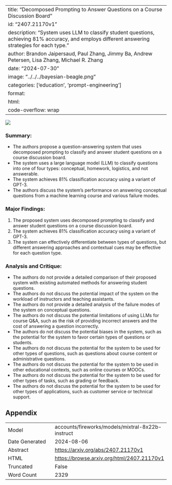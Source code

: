 
---
title: "Decomposed Prompting to Answer Questions on a Course Discussion Board"
id: "2407.21170v1"
description: "System uses LLM to classify student questions, achieving 81% accuracy, and employs different answering strategies for each type."
author: Brandon Jaipersaud, Paul Zhang, Jimmy Ba, Andrew Petersen, Lisa Zhang, Michael R. Zhang
date: "2024-07-30"
image: "../../../bayesian-beagle.png"
categories: ['education', 'prompt-engineering']
format:
  html:
    code-overflow: wrap
---

![](../../../bayesian-beagle.png)

### Summary:
- The authors propose a question-answering system that uses decomposed prompting to classify and answer student questions on a course discussion board.
- The system uses a large language model (LLM) to classify questions into one of four types: conceptual, homework, logistics, and not answerable.
- The system achieves 81% classification accuracy using a variant of GPT-3.
- The authors discuss the system's performance on answering conceptual questions from a machine learning course and various failure modes.

### Major Findings:
1. The proposed system uses decomposed prompting to classify and answer student questions on a course discussion board.
2. The system achieves 81% classification accuracy using a variant of GPT-3.
3. The system can effectively differentiate between types of questions, but different answering approaches and contextual cues may be effective for each question type.

### Analysis and Critique:
- The authors do not provide a detailed comparison of their proposed system with existing automated methods for answering student questions.
- The authors do not discuss the potential impact of the system on the workload of instructors and teaching assistants.
- The authors do not provide a detailed analysis of the failure modes of the system on conceptual questions.
- The authors do not discuss the potential limitations of using LLMs for course Q&A, such as the risk of providing incorrect answers and the cost of answering a question incorrectly.
- The authors do not discuss the potential biases in the system, such as the potential for the system to favor certain types of questions or students.
- The authors do not discuss the potential for the system to be used for other types of questions, such as questions about course content or administrative questions.
- The authors do not discuss the potential for the system to be used in other educational contexts, such as online courses or MOOCs.
- The authors do not discuss the potential for the system to be used for other types of tasks, such as grading or feedback.
- The authors do not discuss the potential for the system to be used for other types of applications, such as customer service or technical support.

## Appendix

|          |          |
|----------|----------|
| Model     | accounts/fireworks/models/mixtral-8x22b-instruct       |
| Date Generated     | 2024-08-06       |
| Abstract | [https://arxiv.org/abs/2407.21170v1](https://arxiv.org/abs/2407.21170v1)        |
| HTML     | [https://browse.arxiv.org/html/2407.21170v1](https://browse.arxiv.org/html/2407.21170v1)       |
| Truncated       | False       |
| Word Count       | 2329       |